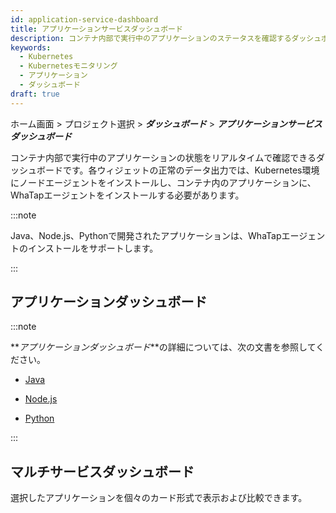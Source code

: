 ```yaml
---
id: application-service-dashboard
title: アプリケーションサービスダッシュボード
description: コンテナ内部で実行中のアプリケーションのステータスを確認するダッシュボードです。
keywords:
  - Kubernetes
  - Kubernetesモニタリング
  - アプリケーション
  - ダッシュボード
draft: true
---
```


ホーム画面 > プロジェクト選択 > **_ダッシュボード_** > **_アプリケーションサービスダッシュボード_**

コンテナ内部で実行中のアプリケーションの状態をリアルタイムで確認できるダッシュボードです。各ウィジェットの正常のデータ出力では、Kubernetes環境にノードエージェントをインストールし、コンテナ内のアプリケーションに、WhaTapエージェントをインストールする必要があります。 

:::note

Java、Node.js、Pythonで開発されたアプリケーションは、WhaTapエージェントのインストールをサポートします。

:::

## アプリケーションダッシュボード

<ImgLang img='whatap_kubernetes_application_service_dashboard_app.png' desc='アプリケーションダッシュボード' />

:::note

**_アプリケーションダッシュボード_**の詳細については、次の文書を参照してください。

- [Java](../java/dashboard-intro)

- [Node.js](../nodejs/dashboard-intro)

- [Python](../python/dashboard-intro)

:::

## マルチサービスダッシュボード

選択したアプリケーションを個々のカード形式で表示および比較できます。

<ImgLang img='k8s-application-multi-service-dashboard.png' desc='マルチサービスダッシュボード' />
